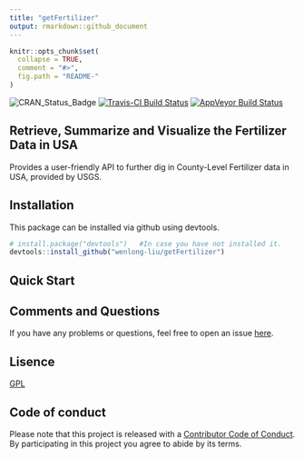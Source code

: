 ```yaml
---
title: "getFertilizer"
output: rmarkdown::github_document
---
```


<!-- README.md is generated from README.Rmd. Please edit that file -->

```r
knitr::opts_chunk$set(
  collapse = TRUE,
  comment = "#>",
  fig.path = "README-"
)
```

![CRAN_Status_Badge](http://www.r-pkg.org/badges/version/getFertilizer)
[![Travis-CI Build Status](https://travis-ci.org/wenlong-liu/getFertilizer.svg?branch=master)](https://travis-ci.org/wenlong-liu/getFertilizer)
[![AppVeyor Build Status](https://ci.appveyor.com/api/projects/status/github/wenlong-liu/getFertilizer?branch=master&svg=true)](https://ci.appveyor.com/project/wenlong-liu/getFertilizer)

<!---
 [![](https://cranlogs.r-pkg.org/badges/usfertilizer)](https://cran.r-project.org/package=usfertilizer)
[![metacran downloads](http://cranlogs.r-pkg.org/badges/grand-total/usfertilizer?color=ff69b4)](https://cran.r-project.org/package=usfertilizer)
-->

## Retrieve, Summarize and Visualize the Fertilizer Data in USA

Provides a user-friendly API to further dig in County-Level Fertilizer data in USA, provided by USGS. 
             
## Installation

This package can be installed via github using devtools.

```r
# install.package("devtools")   #In case you have not installed it.
devtools::install_github("wenlong-liu/getFertilizer")
```

## Quick Start



## Comments and Questions

If you have any problems or questions, feel free to open an issue [here](https://github.com/wenlong-liu/getFertilizer/issues).

## Lisence

[GPL](https://github.com/wenlong-liu/getFertilizer/blob/master/LICENSE)

## Code of conduct

Please note that this project is released with a [Contributor Code of Conduct](https://github.com/wenlong-liu/getFertilizer/blob/master/CONDUCT.md). By participating in this project you agree to abide by its terms.
